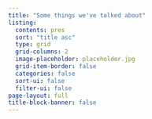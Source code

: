 ```yaml
---
title: "Some things we've talked about"
listing: 
  contents: pres
  sort: "title asc"
  type: grid
  grid-columns: 2
  image-placeholder: placeholder.jpg
  grid-item-border: false
  categories: false
  sort-ui: false
  filter-ui: false
page-layout: full
title-block-banner: false
---
```

